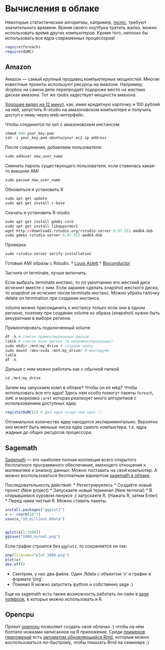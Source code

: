 Вычисления в облаке
===================

Некоторые статистические алгоритмы, например, [mcmc](http://www.jstatsoft.org/v42/i09/paper), требуют значительного времени. Время своего ноутбука тратить жалко, можно использовать время других компьютеров. Кроме того, неплохо бы использовать все ядра современных процессоров!

```r
require(foreach)
require(doMC)
```



## Amazon

Амазон --- самый крупный продавец компьютерных мощностей. Многие известные проекты используют ресурсы на амазоне. Например, dropbox на самом деле перепродаёт подороже место на жестких дисках амазона. Тот же rpubs задествует мощности амазона.

[Хорошее видео на 12 минут](https://vimeo.com/69265147), как, имея кредитную карточку и 100 рублей на ней, запустить R-studio на амазоновском компьютере и получить доступ к нему через web-интерфейс. 

Чтобы соединится по ssh с амазоновским инстансом:
```r
chmod 600 your_key.pem
ssh -i your_key.pem ubuntu@your-ec2-ip-address
``` 

После соединения, добавляем пользователя:
```r
sudo adduser new_user_name
``` 

Сменить пароль существующего пользователя, если ставилась какая-то внешняя AMI
```r
sudo passwd new_user_name
```

Обновиться и установить R
```r
sudo apt-get update
sudo apt-get install r-base
```
 
Скачать и установить R-studio
```r
sudo apt-get install gdebi-core
sudo apt-get install libapparmor1
wget http://download2.rstudio.org/rstudio-server-0.97.551-amd64.deb
sudo gdebi rstudio-server-0.97.551-amd64.deb
```

Проверка
```r
sudo rstudio-server verify-installation
```


Готовые AMI образы с Rstudio.
* [Louis Aslett](http://www.louisaslett.com/RStudio_AMI/)
* [Bioconductor](http://www.bioconductor.org/help/bioconductor-cloud-ami/)

Засчита от terminate, лучше включить.

Если выбрать terminate инстанс, то по умолчанию его жесткий диск исчезнет вместе с ним. Если заранее сделать snapshot жесткого диска, то snapshot не исчезнет после terminate инстанс.
Можно убрать галочку delete on termination при создании инстанса.

volume можно присоединить к инстансу только если они в одном регионе, поэтому при создании volume из образа (snapshot) нужно быть аккуратным в выборе региона.


Примонтировать подключенный volume
```r
df -h # список примонтированных дисков
lsblk # список всех дисков (и непримонтированных)
sudo mkdir /mnt/my_drive # создаем папку
sudo mount /dev/xvda /mnt/my_drive/ # монтируем
lsblk
df -h  
```

Дальше с ним можно работать как с обычной папкой
```r
cd /mnt/my_drive
```

Зачем мы запускаем комп в облаке? Чтобы он ел мёд? Чтобы использовать все его ядра! Здесь нам особо помогут пакеты `foreach`, `doMC` и морковка `caret` которая реализует много алгоритмов с использованием доступных ядер.

```r
registerDoMC(2) # Два ядра лучше чем одно :)

```

Оптимальное количество ядер находится экспериментально. Вероятно оно может быть меньше числа ядер самого компьютера, т.к. ядра жадные до общих ресурсов процессора.





## Sagemath

[Sagemath](http://sagemath.org/) --- это наиболее полная коллекция всего открытого бесплатного программного обеспечение, имеющего отношения к математике и анализу данных. Можно поставить на свой компьютер. А можно воспользоваться бесплатным вариантом [sagemath в облаке](https://cloud.sagemath.com/).

Последовательность действий:
* Регистрируетесь
* Создаёте новый проект (New project)
* Запускаете новый терминал (New terminal)
* В открывшемся суровом линуксе ;) запускаете R. (Нажать R, затем Enter)
* Перед нами чистый R. Можно ставить пакеты.
```r
install.packages("ggplot2")
x <- rnorm(10^7)
save(x,"10_millions.Rdata")


qplot(x[1:1000])
ggsave("1000_normal.png")
```

Если график строится без `ggplot2`, то сохраняется он так:
```r
png(filename="plot_1000.png")
plot(x)
dev.off()
```
* Смотрим, у нас два файла. Один .Rdata с объектом 'x' и график в формате 'png'. 
* Помимо R можно запустить ipython и собственно sage :)

Еще на sagemath есть также возможность работать он-лайн в [sage notebook](http://www.sagenb.org/), в которых можно использовать и R.

## Opencpu

Проект [opencpu](https://public.opencpu.org/) позволяет создать своё облачко :) чтобы на нём болтало ножками написанное на R приложение. Среди [примеров приложений](https://public.opencpu.org/apps.html) есть [автоматом обновляющийся Rmd](https://public.opencpu.org/ocpu/library/markdownapp/www/), которым можно воспользоваться по-быстрому, чтобы показать Rmd на семинаре ;)


